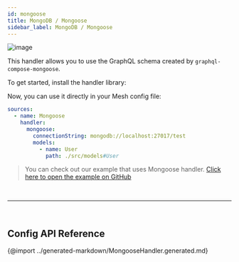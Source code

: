 ```yaml
---
id: mongoose
title: MongoDB / Mongoose
sidebar_label: MongoDB / Mongoose
---
```


![image](https://user-images.githubusercontent.com/20847995/79219137-5f584c00-7e5a-11ea-83fb-800f9ac73fd8.png)

This handler allows you to use the GraphQL schema created by `graphql-compose-mongoose`.

To get started, install the handler library:

<PackageInstall packages="@graphql-mesh/mongoose" />

Now, you can use it directly in your Mesh config file:

```yaml
sources:
  - name: Mongoose
    handler:
      mongoose:
        connectionString: mongodb://localhost:27017/test
        models:
          - name: User
            path: ./src/models#User
```

> You can check out our example that uses Mongoose handler.
> [Click here to open the example on GitHub](https://github.com/Urigo/graphql-mesh/tree/master/examples/mongoose-example)

<p>&nbsp;</p>

---

<p>&nbsp;</p>

## Config API Reference

{@import ../generated-markdown/MongooseHandler.generated.md}
